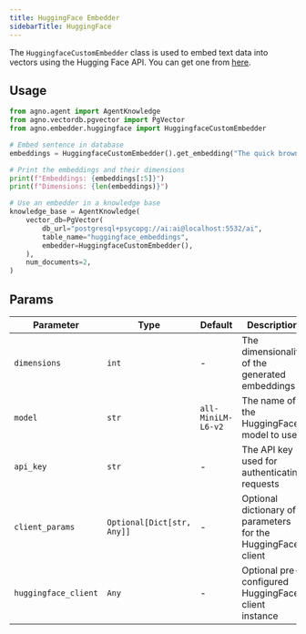 ```yaml
---
title: HuggingFace Embedder
sidebarTitle: HuggingFace
---
```


The `HuggingfaceCustomEmbedder` class is used to embed text data into vectors using the Hugging Face API. You can get one from [here](https://huggingface.co/settings/tokens).

## Usage

```python cookbook/embedders/huggingface_embedder.py
from agno.agent import AgentKnowledge
from agno.vectordb.pgvector import PgVector
from agno.embedder.huggingface import HuggingfaceCustomEmbedder

# Embed sentence in database
embeddings = HuggingfaceCustomEmbedder().get_embedding("The quick brown fox jumps over the lazy dog.")

# Print the embeddings and their dimensions
print(f"Embeddings: {embeddings[:5]}")
print(f"Dimensions: {len(embeddings)}")

# Use an embedder in a knowledge base
knowledge_base = AgentKnowledge(
    vector_db=PgVector(
        db_url="postgresql+psycopg://ai:ai@localhost:5532/ai",
        table_name="huggingface_embeddings",
        embedder=HuggingfaceCustomEmbedder(),
    ),
    num_documents=2,
)
```

## Params

| Parameter            | Type                       | Default            | Description                                                  |
| -------------------- | -------------------------- | ------------------ | ------------------------------------------------------------ |
| `dimensions`         | `int`                      | -                  | The dimensionality of the generated embeddings               |
| `model`              | `str`                      | `all-MiniLM-L6-v2` | The name of the HuggingFace model to use                     |
| `api_key`            | `str`                      | -                  | The API key used for authenticating requests                 |
| `client_params`      | `Optional[Dict[str, Any]]` | -                  | Optional dictionary of parameters for the HuggingFace client |
| `huggingface_client` | `Any`                      | -                  | Optional pre-configured HuggingFace client instance          |
